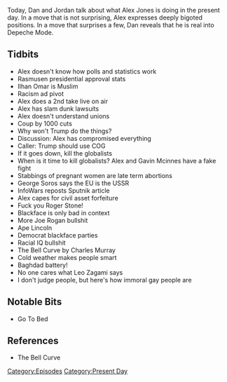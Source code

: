 {{Episode
    | title             = February 11-13, 2019
    | caption           = [https://knowledgefight.libsyn.com/knowledge-fight-february-11-13-2019 Listen to this episode on Libsyn]
    | episodeNumber     = 264
    | length            = 02:56:11
    | airDate           = February 15, 2019
    | coverageStartDate = February 11, 2019
    | coverageEndDate   = February 13, 2019
    | episodeType       = [[:Category:Present Day|Present Day]]
    | appearance        = [[Gavin McInnes]], [[Ilhan Omar]], [[George Soros]], [[Roger Stone]], [[Joe Rogan]], [[Charles Murray]], [[Leo Zagami]]
    | previousEpisode   = [[263: Jordan Takes The Wheel]]
    | nextEpisode       = [[265: September 1, 2011]]
}}

{{Stub}}

Today, Dan and Jordan talk about what Alex Jones is doing in the present day. In a move that is not surprising, Alex expresses deeply bigoted positions. In a move that surprises a few, Dan reveals that he is real into Depeche Mode.

==Tidbits==

*Alex doesn't know how polls and statistics work
*Rasmusen presidential approval stats
*Ilhan Omar is Muslim
*Racism ad pivot
*Alex does a 2nd take live on air
*Alex has slam dunk lawsuits
*Alex doesn't understand unions
*Coup by 1000 cuts
*Why won't Trump do the things?
*Discussion: Alex has compromised everything
*Caller: Trump should use COG
*If it goes down, kill the globalists
*When is it time to kill globalists? Alex and Gavin Mcinnes have a fake fight
*Stabbings of pregnant women are late term abortions
*George Soros says the EU is the USSR
*InfoWars reposts Sputnik article
*Alex capes for civil asset forfeiture
*Fuck you Roger Stone!
*Blackface is only bad in context
*More Joe Rogan bullshit
*Ape Lincoln
*Democrat blackface parties
*Racial IQ bullshit
*The Bell Curve by Charles Murray
*Cold weather makes people smart
*Baghdad battery!
*No one cares what Leo Zagami says
*I don't judge people, but here's how immoral gay people are

==Notable Bits==

*Go To Bed

==References==

*The Bell Curve

[[Category:Episodes]]
[[Category:Present Day]]
